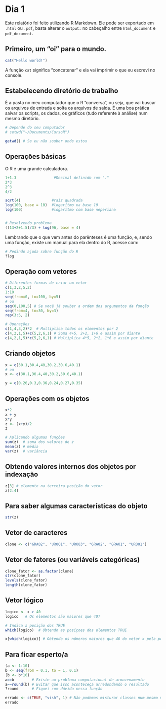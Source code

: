 # Dia 1

Este relatório foi feito utilizando R Markdown. Ele pode ser exportado em `.html` ou `.pdf`, basta alterar o `output:` no cabeçalho entre `html_document` e `pdf_document`.

## Primeiro, um "oi" para o mundo.

```r
cat("Hello world!")
```

A função `cat` significa "concatenar" e ela vai imprimir o que eu escrevi no console.

## Estabelecendo diretório de trabalho

É a pasta no meu computador que o R "conversa", ou seja, que vai buscar os arquivos de entrada e solta os arquivos de saída. É uma boa prática salvar os scripts, os dados, os gráficos (tudo referente à análise) num mesmo diretório.

```r
# Depende do seu computador
# setwd("~/Documents/CursoR") 

getwd() # Se eu não souber onde estou

```

## Operações básicas

O R é uma grande calculadora.

```r
1+1.3                 #Decimal definido com "."
2*3
2^3
4/2

sqrt(4)              #raíz quadrada
log(100, base = 10)  #logarítmo na base 10
log(100)             #logarítmo com base neperiana


# Resolvendo problema 
((13+2+1.5)/3) + log(96, base = 4)

```

Lembrando que o que vem antes do parênteses é uma função, e, sendo uma função, existe um manual para ela dentro do R, acesse com:

```r
# Pedindo ajuda sobre função do R
?log

```

## Operação com vetores

```r
# Diferentes formas de criar um vetor
c(1,3,2,5,2) 
1:10
seq(from=0, to=100, by=5)
# ou
seq(0,100,5) # Se você já souber a ordem dos argumentos da função
seq(from=4, to=30, by=3)
rep(3:5, 2)

# Operações
c(1,4,3,2)*2  # Multiplica todos os elementos por 2
c(4,2,1,5)+c(5,2,6,1) # Soma 4+5, 2+2, 1+6 e assim por diante
c(4,2,1,5)*c(5,2,6,1) # Multiplica 4*5, 2*2, 1*6 e assim por diante
```

## Criando objetos

```r
x = c(30.1,30.4,40,30.2,30.6,40.1)
# ou
x <- c(30.1,30.4,40,30.2,30.6,40.1)

y = c(0.26,0.3,0.36,0.24,0.27,0.35)
```

## Operações com os objetos

```r
x*2
x + y
x*y
z <- (x+y)/2
z

# Aplicando algumas funções
sum(z)  # soma dos valores de z
mean(z) # média 
var(z)  # variância
```

## Obtendo valores internos dos objetos por indexação

```r
z[3] # elemento na terceira posição do vetor
z[2:4]
```

## Para saber algumas características do objeto

```r
str(z)
```

## Vetor de caracteres

```r
clone <- c("GRA02", "URO01", "URO03", "GRA02", "GRA01", "URO01")
```


## Vetor de fatores (ou variáveis categóricas)

```r
clone_fator <- as.factor(clone)
str(clone_fator)
levels(clone_fator)
length(clone_fator)
```

## Vetor lógico

```r
logico <- x > 40
logico   # Os elementos são maiores que 40?

# Indica a posição dos TRUE
which(logico)  # Obtendo as posiçoes dos elementos TRUE

x[which(logico)] # Obtendo os números maiores que 40 do vetor x pela posição
```

## Para ficar esperto/a

```r
(a <- 1:10)
b <- seq(from = 0.1, to = 1, 0.1)
(b <- b*10)
a==b        # Existe um problema computacional de armazenamento
a==round(b) # Evitar que isso aconteceça arredondando o resultado
?round      # Fiquei com dúvida nessa função

errado <- c(TRUE, "vish", 1) # Não podemos misturar classes num mesmo vetor
errado

```

